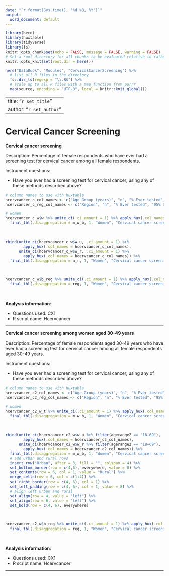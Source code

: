 ```yaml
---
date: "`r format(Sys.time(), '%d %B, %Y')`"
output:
  word_document: default
---
```


```r
library(here)
library(huxtable)
library(tidyverse)
library(fs)
knitr::opts_chunk$set(echo = FALSE, message = FALSE, warning = FALSE)
# Set a root directory for all chunks to be evaluated relative to rather than the document location
knitr::opts_knit$set(root.dir = here())
```

```r
here("DataBook", "Modules", "CervicalCancerScreening") %>% 
  # list all R files in the directory
  fs::dir_ls(regexp = "\\.R$") %>% 
  # scale up to all R files with a map function from purrr
  map(source, encoding = "UTF-8", local = knitr::knit_global())
```

---
title: "`r set_title`"
author: "`r set_author`"
---


# Cervical Cancer Screening

**Cervical cancer screening**

Description: Percentage of female respondents who have ever had a screening test for cervical cancer among all female respondents.

Instrument questions:

- Have you ever had a screening test for cervical cancer, using any of these methods described above?

```r
# column names to use with huxtable
hcervcancer_c_col_names <- c("Age Group (years)", "n", "% Ever tested", "95% CI")
hcervcancer_c_reg_col_names <- c("Region", "n", "% Ever tested", "95% CI")

# women
hcervcancer_c_w$w %>% unite_ci(.ci_amount = 1) %>% apply_hux(.col_names = hcervcancer_c_col_names) %>% 
  final_tbl(.disaggregation = m_w_b, 1, "Women", "Cervical cancer screening", 4)
```

<br>

```r
rbind(unite_ci(hcervcancer_c_w$w_u, .ci_amount = 1) %>% 
        apply_hux(.col_names = hcervcancer_c_col_names), 
      unite_ci(hcervcancer_c_w$w_r, .ci_amount = 1) %>% 
        apply_hux(.col_names = hcervcancer_c_col_names)) %>% 
  final_tbl(.disaggregation = u_r, 1, "Women", "Cervical cancer screening by type of settlement", 4)
```

<br>

```r
hcervcancer_c_w$b_reg %>% unite_ci(.ci_amount = 1) %>% apply_hux(.col_names = hcervcancer_c_col_names) %>% 
  final_tbl(.disaggregation = reg, 1, "Women", "Cervical cancer screening by region", 4)
```

<br>

**Analysis information**:

-   Questions used: CX1
-   R script name: Hcervcancer

***


**Cervical cancer screening among women aged 30-49 years**

Description: Percentage of female respondents aged 30-49 years who have ever had a screening test for cervical cancer among all female respondents aged 30-49 years.

Instrument questions:

- Have you ever had a screening test for cervical cancer, using any of these methods described above?

```r
# column names to use with huxtable
hcervcancer_c2_col_names <- c("Age Group (years)", "n", "% Ever tested", "95% CI")
hcervcancer_c2_reg_col_names <- c("Region", "n", "% Ever tested", "95% CI")

# women
hcervcancer_c2_w_t %>% unite_ci(.ci_amount = 1) %>% apply_hux(.col_names = hcervcancer_c2_col_names) %>% 
  final_tbl(.disaggregation = m_w_b, 1, "Women", "Cervical cancer screening among women aged 30-49 years", 4)
```

<br>

```r
rbind(unite_ci(hcervcancer_c2_w$w_u %>% filter(agerange2 == "18–69"), .ci_amount = 1) %>% 
        apply_hux(.col_names = hcervcancer_c2_col_names), 
      unite_ci(hcervcancer_c2_w$w_r %>% filter(agerange2 == "18–69"), .ci_amount = 1) %>% 
        apply_hux(.col_names = hcervcancer_c2_col_names)) %>% 
  final_tbl(.disaggregation = m_w_b, 1, "Women", "Cervical cancer screening among women aged 30-49 years by type of settlement", 4) %>% 
  # add urban and rural rows
  insert_row("Urban", after = 3, fill = "", colspan = 4) %>%
  set_bottom_border(row = c(4,6), everywhere, value = 0) %>% 
  set_contents(row = 6, col = 1, value = "Rural") %>% 
  merge_cells(row = 6, col = c(1:4)) %>% 
  set_right_border(row = c(4, 6), col = 1) %>%
  set_left_padding(row = c(4, 6), col = 1, value = 8) %>% 
  # align left urban and rural
  set_align(row = 4, value = "left") %>%
  set_align(row = 6, value = "left") %>%
  set_bold(row = c(4, 6), everywhere)
```

<br>

```r
hcervcancer_c2_w$b_reg %>% unite_ci(.ci_amount = 1) %>% apply_hux(.col_names = hcervcancer_c2_col_names) %>% 
  final_tbl(.disaggregation = reg, 1, "Women", "Cervical cancer screening among women aged 30-49 years by region", 4)
```

<br>

**Analysis information**:

-   Questions used: CX1
-   R script name: Hcervcancer

***


<br> 

<br>
